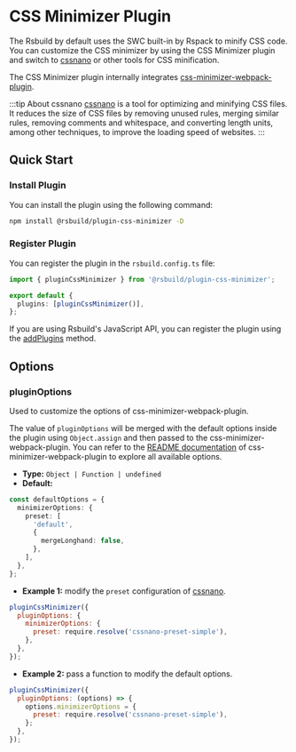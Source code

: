 # CSS Minimizer Plugin

The Rsbuild by default uses the SWC built-in by Rspack to minify CSS code. You can customize the CSS minimizer by using the CSS Minimizer plugin and switch to [cssnano](https://cssnano.co/) or other tools for CSS minification.

The CSS Minimizer plugin internally integrates [css-minimizer-webpack-plugin](https://github.com/webpack-contrib/css-minimizer-webpack-plugin).

:::tip About cssnano
[cssnano](https://cssnano.co/) is a tool for optimizing and minifying CSS files. It reduces the size of CSS files by removing unused rules, merging similar rules, removing comments and whitespace, and converting length units, among other techniques, to improve the loading speed of websites.
:::

## Quick Start

### Install Plugin

You can install the plugin using the following command:

```bash
npm install @rsbuild/plugin-css-minimizer -D
```

### Register Plugin

You can register the plugin in the `rsbuild.config.ts` file:

```ts title="rsbuild.config.ts"
import { pluginCssMinimizer } from '@rsbuild/plugin-css-minimizer';

export default {
  plugins: [pluginCssMinimizer()],
};
```

If you are using Rsbuild's JavaScript API, you can register the plugin using the [addPlugins](/api/javascript-api/instance.html#rsbuildaddplugins) method.

## Options

### pluginOptions

Used to customize the options of css-minimizer-webpack-plugin.

The value of `pluginOptions` will be merged with the default options inside the plugin using `Object.assign` and then passed to the css-minimizer-webpack-plugin. You can refer to the [README documentation](https://github.com/webpack-contrib/css-minimizer-webpack-plugin) of css-minimizer-webpack-plugin to explore all available options.

- **Type:** `Object | Function | undefined`
- **Default:**

```ts
const defaultOptions = {
  minimizerOptions: {
    preset: [
      'default',
      {
        mergeLonghand: false,
      },
    ],
  },
};
```

- **Example 1:** modify the `preset` configuration of [cssnano](https://cssnano.co/).

```js
pluginCssMinimizer({
  pluginOptions: {
    minimizerOptions: {
      preset: require.resolve('cssnano-preset-simple'),
    },
  },
});
```

- **Example 2:** pass a function to modify the default options.

```js
pluginCssMinimizer({
  pluginOptions: (options) => {
    options.minimizerOptions = {
      preset: require.resolve('cssnano-preset-simple'),
    };
  },
});
```
